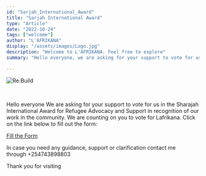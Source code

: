 ```yaml
---
id: "Sarjah_International_Award"
title: "Sarjah International Award"
type: "Article"
date: "2022-10-24"
tags: ["welcome"]
author: "L'AFRIKANA"
display: "/assets/images/Logo.jpg"
description: "Welcome to L'AFRIKANA. Feel free to explore"
summary: "Hello everyone, we are asking for your support to vote for us in the Sharajah International Award for Refugee Advocacy and Support in recognition of our work in the community."

---
```

![Re:Build](/assets/images/Logo.jpg)

<br/>

Hello everyone
We are asking for your support to vote for us in the Sharajah International Award for Refugee Advocacy and Support in recognition of our work in the community.
We are counting on you to vote for Lafrikana.
Click on the link below to fill out the form:

[Fill the Form](https://bit.ly/SIAAwardAfrica?li_fat_id=2e3e4ec1-d3e9-4c3a-a485-8e49837259fd)

In case you need any guidance, support or clarification contact me through +254743898803
<br/>

Thank you for visiting
